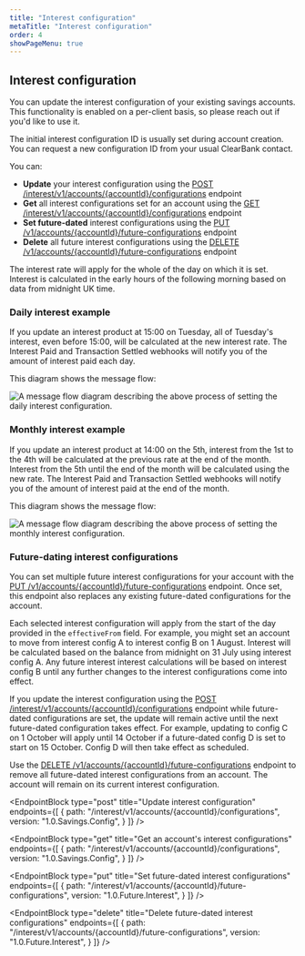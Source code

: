 ```yaml
---
title: "Interest configuration"
metaTitle: "Interest configuration"
order: 4
showPageMenu: true
---
```




## Interest configuration

You can update the interest configuration of your existing savings accounts. This functionality is enabled on a per-client basis, so please reach out if you'd like to use it.

The initial interest configuration ID is usually set during account creation. You can request a new configuration ID from your usual ClearBank contact. 

You can:
- **Update** your interest configuration using the [POST /interest/v1/accounts/{accountId}/configurations](#update-interest-configuration) endpoint
- **Get** all interest configurations set for an account using the [GET /interest/v1/accounts/{accountId}/configurations](#get-an-accounts-interest-configurations) endpoint
- **Set future-dated** interest configurations using the [PUT /v1/accounts/{accountId}/future-configurations](#set-future-dated-interest-configurations) endpoint
- **Delete** all future interest configurations using the [DELETE /v1/accounts/{accountId}/future-configurations](#delete-future-dated-interest-configurations) endpoint

The interest rate will apply for the whole of the day on which it is set. Interest is calculated in the early hours of the following morning based on data from midnight UK time.

### Daily interest example

If you update an interest product at 15:00 on Tuesday, all of Tuesday's interest, even before 15:00, will be calculated at the new interest rate. The Interest Paid and Transaction Settled webhooks will notify you of the amount of interest paid each day.

This diagram shows the message flow:

![A message flow diagram describing the above process of setting the daily interest configuration.](/assets/images/savings-account-daily-interest-config.svg)

### Monthly interest example

If you update an interest product at 14:00 on the 5th, interest from the 1st to the 4th will be calculated at the previous rate at the end of the month. Interest from the 5th until the end of the month will be calculated using the new rate. The Interest Paid and Transaction Settled webhooks will notify you of the amount of interest paid at the end of the month.

This diagram shows the message flow:

![A message flow diagram describing the above process of setting the monthly interest configuration.](/assets/images/savings-account-monthly-interest-config.svg)

### Future-dating interest configurations

You can set multiple future interest configurations for your account with the [PUT /v1/accounts/{accountId}/future-configurations](#set-future-dated-interest-configurations) endpoint. Once set, this endpoint also replaces any existing future-dated configurations for the account.

Each selected interest configuration will apply from the start of the day provided in the `effectiveFrom` field. For example, you might set an account to move from interest config A to interest config B on 1 August. Interest will be calculated based on the balance from midnight on 31 July using interest config A. Any future interest interest calculations will be based on interest config B until any further changes to the interest configurations come into effect.

If you update the interest configuration using the [POST /interest/v1/accounts/{accountId}/configurations](#update-interest-configuration) endpoint while future-dated configurations are set, the update will remain active until the next future-dated configuration takes effect. For example, updating to config C on 1 October will apply until 14 October if a future-dated config D is set to start on 15 October. Config D will then take effect as scheduled.

Use the [DELETE /v1/accounts/{accountId}/future-configurations](#delete-future-dated-interest-configurations) endpoint to remove all future-dated interest configurations from an account. The account will remain on its current interest configuration.

<EndpointBlock
  type="post"
  title="Update interest configuration"
  endpoints={[
    {
      path: "/interest/v1/accounts/{accountId}/configurations",
      version: "1.0.Savings.Config",
    }
  ]}
/>

<EndpointBlock
  type="get"
  title="Get an account's interest configurations"
  endpoints={[
    {
      path: "/interest/v1/accounts/{accountId}/configurations",
      version: "1.0.Savings.Config",
    }
  ]}
/>

<EndpointBlock
  type="put"
  title="Set future-dated interest configurations"
  endpoints={[
    {
      path: "/interest/v1/accounts/{accountId}/future-configurations",
      version: "1.0.Future.Interest",
    }
  ]}
/>

<EndpointBlock
  type="delete"
  title="Delete future-dated interest configurations"
  endpoints={[
    {
      path: "/interest/v1/accounts/{accountId}/future-configurations",
      version: "1.0.Future.Interest",
    }
  ]}
/>